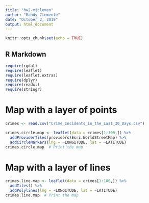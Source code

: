 ```yaml
---
title: "hw2-mjclemen"
author: "Mandy Clemente"
date: "October 2, 2019"
output: html_document
---
```


```r
knitr::opts_chunk$set(echo = TRUE)
```

## R Markdown

```r
require(rgdal)
require(leaflet)
require(leaflet.extras)
require(dplyr)
require(readxl)
require(stringr)
```

# Map with a layer of points

```r
crimes <- read.csv("Crime_Incidents_in_the_Last_30_Days.csv")

crimes.circle.map <- leaflet(data = crimes[1:100,]) %>%
  addProviderTiles(providers$Esri.WorldStreetMap) %>%
  addCircleMarkers(lng = ~LONGITUDE, lat = ~LATITUDE)
crimes.circle.map  # Print the map
```
# Map with a layer of lines
```r
crimes.line.map <- leaflet(data = crimes[1:100,]) %>%
  addTiles() %>%
  addPolylines(lng = ~LONGITUDE, lat = ~LATITUDE)
crimes.line.map  # Print the map
```

